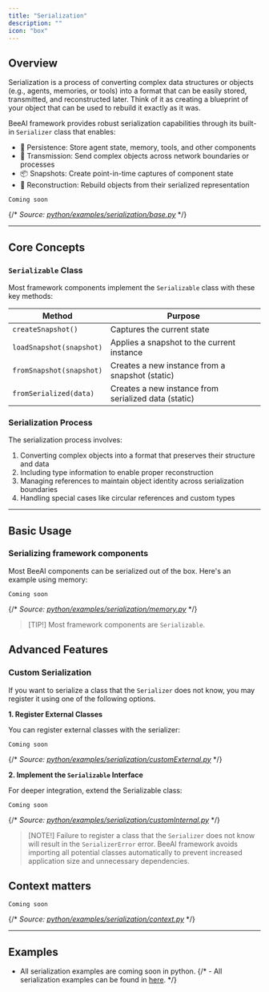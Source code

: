 ```yaml
---
title: "Serialization"
description: ""
icon: "box"
---
```


## Overview

Serialization is a process of converting complex data structures or objects (e.g., agents, memories, or tools) into a format that can be easily stored, transmitted, and reconstructed later. Think of it as creating a blueprint of your object that can be used to rebuild it exactly as it was.

BeeAI framework provides robust serialization capabilities through its built-in `Serializer` class that enables:

- 💾 Persistence: Store agent state, memory, tools, and other components
- 🔄 Transmission: Send complex objects across network boundaries or processes
- 📦 Snapshots: Create point-in-time captures of component state
- 🔧 Reconstruction: Rebuild objects from their serialized representation

```text
Coming soon
```

{/* _Source: [python/examples/serialization/base.py](https://github.com/i-am-bee/beeai-framework/blob/main/python/examples/serialization/base.py)_ */}

---

## Core Concepts

### `Serializable` Class

Most framework components implement the `Serializable` class with these key methods:

| Method | Purpose |
|--------|---------|
| `createSnapshot()` | Captures the current state |
| `loadSnapshot(snapshot)` | Applies a snapshot to the current instance |
| `fromSnapshot(snapshot)` | Creates a new instance from a snapshot (static) |
| `fromSerialized(data)` | Creates a new instance from serialized data (static) |

### Serialization Process

The serialization process involves:

1. Converting complex objects into a format that preserves their structure and data
2. Including type information to enable proper reconstruction
3. Managing references to maintain object identity across serialization boundaries
4. Handling special cases like circular references and custom types

---

## Basic Usage

### Serializing framework components

Most BeeAI components can be serialized out of the box. Here's an example using memory:

```text
Coming soon
```

{/* _Source: [python/examples/serialization/memory.py](https://github.com/i-am-bee/beeai-framework/blob/main/python/examples/serialization/memory.py)_ */}

> [TIP!]
> Most framework components are `Serializable`.

## Advanced Features

### Custom Serialization

If you want to serialize a class that the `Serializer` does not know, you may register it using one of the following options.

**1. Register External Classes**

You can register external classes with the serializer:

```text
Coming soon
```

{/* _Source: [python/examples/serialization/customExternal.py](https://github.com/i-am-bee/beeai-framework/blob/main/python/examples/serialization/customExternal.py)_ */}

**2. Implement the `Serializable` Interface**

For deeper integration, extend the Serializable class:

```text
Coming soon
```

{/* _Source: [python/examples/serialization/customInternal.py](https://github.com/i-am-bee/beeai-framework/blob/main/python/examples/serialization/customInternal.py)_ */}

> [NOTE!]
> Failure to register a class that the `Serializer` does not know will result in the `SerializerError` error. BeeAI framework avoids importing all potential classes automatically to prevent increased application size and unnecessary dependencies.

## Context matters

```text
Coming soon
```

{/* _Source: [python/examples/serialization/context.py](https://github.com/i-am-bee/beeai-framework/blob/main/python/examples/serialization/context.py)_ */}

---

## Examples
- All serialization examples are coming soon in python.
{/* - All serialization examples can be found in [here](https://github.com/i-am-bee/beeai-framework/tree/main/python/examples/serialization). */}
